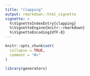 ```yaml
---
title: "clapping"
output: rmarkdown::html_vignette
vignette: >
  %\VignetteIndexEntry{clapping}
  %\VignetteEngine{knitr::rmarkdown}
  %\VignetteEncoding{UTF-8}
---
```


```r
knitr::opts_chunk$set(
  collapse = TRUE,
  comment = "#>"
)
```

```r
library(generators)
```

```r

```


    

